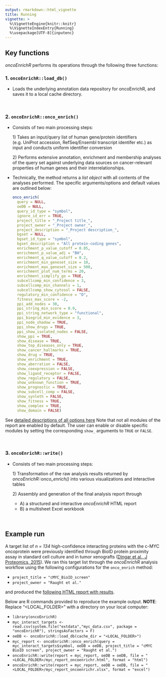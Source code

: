 ```yaml
---
output: rmarkdown::html_vignette
title: Running
vignette: >
  %\VignetteEngine{knitr::knitr}
  %\VignetteIndexEntry{Running}
  %\usepackage[UTF-8]{inputenc}
---
```


## Key functions

*oncoEnrichR* performs its operations through the following three functions:

### 1. `oncoEnrichR::load_db()`

-   Loads the underlying annotation data repository for oncoEnrichR, and saves
it to a local cache directory. 

<br>

### 2. `oncoEnrichR::onco_enrich()`

-   Consists of two main processing steps:

    1\) Takes an input/query list of human gene/protein identifiers (e.g. UniProt accession, RefSeq/Ensembl transcript identifer etc.) as input and conducts uniform identifier conversion

    2\) Performs extensive annotation, enrichment and membership analyses of the query set against underlying data sources on cancer-relevant properties of human genes and their interrelationships.

-   Technically, the method returns a *list object* with all contents of the analyses performed. The specific arguments/options and default values are outlined below:

    ``` r
    onco_enrich(
      query = NULL,
      oeDB = NULL,
      query_id_type = "symbol",
      ignore_id_err = TRUE,
      project_title = "_Project title_",
      project_owner = "_Project owner_",
      project_description = "_Project description_",
      bgset = NULL,
      bgset_id_type = "symbol",
      bgset_description = "All protein-coding genes",
      enrichment_p_value_cutoff = 0.05,
      enrichment_p_value_adj = "BH",
      enrichment_q_value_cutoff = 0.2,
      enrichment_min_geneset_size = 10,
      enrichment_max_geneset_size = 500,
      enrichment_plot_num_terms = 20,
      enrichment_simplify_go = TRUE,
      subcellcomp_min_confidence = 3,
      subcellcomp_min_channels = 1,
      subcellcomp_show_cytosol = FALSE,
      regulatory_min_confidence = "D",
      fitness_max_score = -2,
      ppi_add_nodes = 30,
      ppi_string_min_score = 0.9,
      ppi_string_network_type = "functional",
      ppi_biogrid_min_evidence = 3,
      ppi_node_shadow = TRUE,
      ppi_show_drugs = TRUE,
      ppi_show_isolated_nodes = FALSE,
      show_ppi = TRUE,
      show_disease = TRUE,
      show_top_diseases_only = TRUE,
      show_cancer_hallmarks = TRUE,
      show_drug = TRUE,
      show_enrichment = TRUE,
      show_aberration = FALSE,
      show_coexpression = FALSE,
      show_ligand_receptor = FALSE,
      show_regulatory = FALSE,
      show_unknown_function = TRUE,
      show_prognostic = TRUE,
      show_subcell_comp = FALSE,
      show_synleth = FALSE,
      show_fitness = TRUE,
      show_complex = TRUE,
      show_domain = FALSE)
    ```

See [detailed descriptions of all options here](https://sigven.github.io/oncoEnrichR/reference/onco_enrich.html)
Note that not all modules of the report are enabled by default. The user can enable or disable specific modules by setting the corresponding `show_` arguments to `TRUE` or `FALSE`.

<br>

### 3. `oncoEnrichR::write()`

-   Consists of two main processing steps:

    1\) Transformation of the raw analysis results returned by *oncoEnrichR::onco_enrich()* into various visualizations and interactive tables

    2\) Assembly and generation of the final analysis report through

    -   A\) a structured and interactive *oncoEnrichR* HTML report
    -   B\) a multisheet Excel workbook

<br>

## Example run

A target list of *n = 134* high-confidence interacting proteins with the c-MYC oncoprotein were previously identified through BioID protein proximity assay in standard cell culture and in tumor xenografts ([Dingar et al., J Proteomics, 2015](https://www.ncbi.nlm.nih.gov/pubmed/25452129)). We ran this target list through the *oncoEnrichR* analysis workflow using the following configurations for the `onco_enrich` method:

-   `project_title = "cMYC_BioID_screen"`
-   `project_owner = "Raught et al."`

and produced the [following HTML report with results](https://doi.org/10.5281/zenodo.13170482).

Below are R commands provided to reproduce the example output. **NOTE**: Replace "\<LOCAL_FOLDER\>" with a directory on your local computer:

-   `library(oncoEnrichR)`
-   `myc_interact_targets <- read.csv(system.file("extdata","myc_data.csv", package = "oncoEnrichR"), stringsAsFactors = F)`
-   `oeDB <- oncoEnrichR::load_db(cache_dir = "<LOCAL_FOLDER>")`
-   `myc_report <- oncoEnrichR::onco_enrich(query = myc_interact_targets$symbol, oeDB = oeDB, project_title = "cMYC BioID screen", project_owner = "Raught et al.")`
-   `oncoEnrichR::write(report = myc_report, oeDB = oeDB, file = "<LOCAL_FOLDER>/myc_report_oncoenrichr.html", format = "html")`
-   `oncoEnrichR::write(report = myc_report, oeDB = oeDB, file = "<LOCAL_FOLDER>/myc_report_oncoenrichr.xlsx", format = "excel")`

